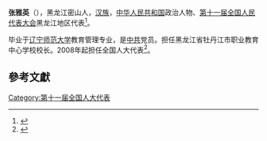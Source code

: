 '''张雅英'''（{{bd|1964年||}}），黑龙江密山人，[[汉族|汉族]]，[[中华人民共和国|中华人民共和国]]政治人物、[[第十一届全国人民代表大会|第十一届全国人民代表大会]]黑龙江地区代表<ref>{{cite web|author=新华网|title=第十一届全国人大代表|url=http://news.xinhuanet.com/ziliao/2008-03/03/content_7708230.htm?node=36628|publisher=新华网|accessdate=2014-01-07|archive-date=2014-01-10|archive-url=https://web.archive.org/web/20140110211415/http://news.xinhuanet.com/ziliao/2008-03/03/content_7708230.htm?node=36628|dead-url=no}}</ref>。

毕业于[[辽宁师范大学|辽宁师范大学]]教育管理专业，是[[中共|中共]]党员。担任黑龙江省牡丹江市职业教育中心学校校长。2008年起担任全国人大代表<ref>{{cite news|title=全国人大代表信息-张雅英|url= http://210.82.31.1:8084/delegate/viewDelegate.action?dbid=110593|accessdate=2013-04-05|newspaper=全国人大网|archive-url=https://web.archive.org/web/20140313001143/http://www.npc.gov.cn/delegate/viewDelegate.action?dbid=110593|archive-date=2014-03-13|dead-url=yes}}</ref>。

==參考文獻==
{{reflist}}
[[Category:第十一届全国人大代表|Category:第十一届全国人大代表]]
